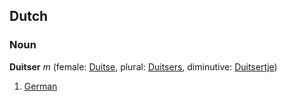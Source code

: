==Dutch==
===Noun===
'''Duitser''' ''m'' (female: [[Duitse]], plural: [[Duitsers]], diminutive: [[Duitsertje]])

# [[German]]